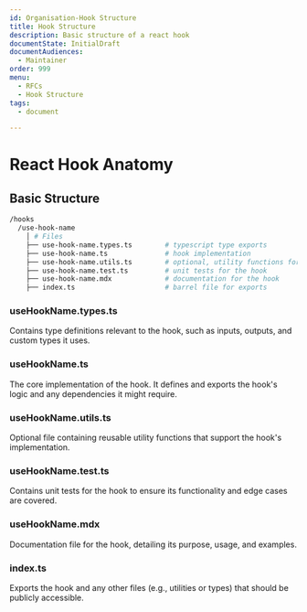 ```yaml
---
id: Organisation-Hook Structure
title: Hook Structure
description: Basic structure of a react hook
documentState: InitialDraft
documentAudiences:
  - Maintainer
order: 999
menu:
  - RFCs
  - Hook Structure
tags:
  - document

---
```


# React Hook Anatomy

## Basic Structure

```bash
/hooks
  /use-hook-name
    │ # Files
    ├── use-hook-name.types.ts        # typescript type exports
    ├── use-hook-name.ts              # hook implementation
    ├── use-hook-name.utils.ts        # optional, utility functions for the hook
    ├── use-hook-name.test.ts         # unit tests for the hook
    ├── use-hook-name.mdx             # documentation for the hook
    ├── index.ts                      # barrel file for exports
```

### useHookName.types.ts

Contains type definitions relevant to the hook, such as inputs, outputs, and custom types it uses.

### useHookName.ts

The core implementation of the hook. It defines and exports the hook's logic and any dependencies it might require.

### useHookName.utils.ts

Optional file containing reusable utility functions that support the hook's implementation.

### useHookName.test.ts

Contains unit tests for the hook to ensure its functionality and edge cases are covered.

### useHookName.mdx

Documentation file for the hook, detailing its purpose, usage, and examples.

### index.ts

Exports the hook and any other files (e.g., utilities or types) that should be publicly accessible.